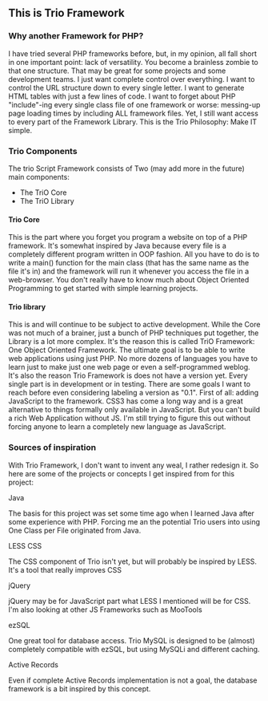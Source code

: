 == This is Trio Framework ==

=== Why another Framework for PHP? ===
I have tried several PHP frameworks before, but, in my opinion, all fall
short in one important point: lack of versatility. You become a brainless zombie
to that one structure. That may be great for some projects and some development 
teams.
I just want complete control over everything. I want to control the URL structure
down to every single letter. I want to generate HTML tables with just a few 
lines of code. I want to forget about PHP "include"-ing every single class file
of one framework or worse: messing-up page loading times by including ALL 
framework files. Yet, I still want access to every part of the Framework Library.
This is the Trio Philosophy: Make IT simple.

=== Trio Components ===
The trio Script Framework consists of Two (may add more in the future) main 
components:
* The TriO Core
* The TriO Library

==== Trio Core ====
This is the part where you forget you program a website on top of a PHP framework.
It's somewhat inspired by Java because every file is a completely different 
program written in OOP fashion. All you have to do is to write a main() function 
for the main class (that has the same name as the file it's in) and the framework
will run it whenever you access the file in a web-browser.
You don't really have to know much about Object Oriented Programming to get 
started with simple learning projects.

==== Trio library ====
This is and will continue to be subject to active development.
While the Core was not much of a brainer, just a bunch of PHP techniques put
together, the Library is a lot more complex.
It's the reason this is called TriO Framework: One Object Oriented Framework.
The ultimate goal is to be able to write web applications using just PHP. No more
dozens of languages you have to learn just to make just one web page or even a 
self-programmed weblog. 
It's also the reason Trio Framework is does not have a version yet. Every single 
part is in development or in testing. There are some goals I want to reach before 
even considering labeling a version as "0.1".
First of all: adding JavaScript to the framework. CSS3 has come a long way and is
a great alternative to things formally only available in JavaScript. But you can't
build a rich Web Application without JS. I'm still trying to figure this out 
without forcing anyone to learn a completely new language as JavaScript.


=== Sources of inspiration ===
With Trio Framework, I don't want to invent any weal, I rather redesign it. So
here are some of the projects or concepts I get inspired from for this project:

; Java
The basis for this project was set some time ago when I learned Java after some
experience with PHP. Forcing me an the potential Trio users into using
One Class per File originated from Java.
; LESS CSS
The CSS component of Trio isn't yet, but will probably be inspired by LESS.
It's a tool that really improves CSS
; jQuery
jQuery may be for JavaScript part what LESS I mentioned will be for CSS. 
I'm also looking at other JS Frameworks such as MooTools
; ezSQL
One great tool for database access. Trio MySQL is designed to be (almost) completely
compatible with ezSQL, but using MySQLi and different caching.
; Active Records
Even if complete Active Records implementation is not a goal, the database 
framework is a bit inspired by this concept.
